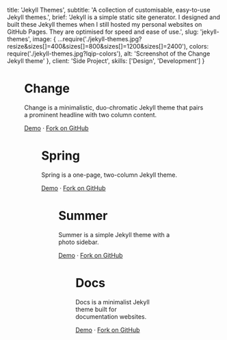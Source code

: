 

  title: 'Jekyll Themes',
  subtitle: 'A collection of customisable, easy-to-use Jekyll themes.',
  brief:
    'Jekyll is a simple static site generator. I designed and built these Jekyll themes when I still hosted my personal websites on GitHub Pages. They are optimised for speed and ease of use.',
  slug: 'jekyll-themes',
  image: {
    ...require('./jekyll-themes.jpg?resize&sizes[]=400&sizes[]=800&sizes[]=1200&sizes[]=2400'),
    colors: require('./jekyll-themes.jpg?lqip-colors'),
    alt: 'Screenshot of the Change Jekyll theme'
  },
  client: 'Side Project',
  skills: ['Design', 'Development']
}


<Figure
  image={{
    ...require(`./change.jpg?resize&sizes[]=400&sizes[]=800&sizes[]=1200&sizes[]=2400`),
    colors: require(`./change.jpg?lqip-colors`),
    alt: 'Screenshot of the Change Jekyll theme'
  }}
  align={Figure.FULL}
/>

# Change

Change is a minimalistic, duo-chromatic Jekyll theme that pairs a prominent headline with two column content.

[Demo](https://madebyconnor.github.io/change/) · [Fork on GitHub](https://github.com/madebyconnor/change)

<Figure
  image={{
    ...require(`./spring.jpg?resize&sizes[]=400&sizes[]=800&sizes[]=1200&sizes[]=2400`),
    colors: require(`./spring.jpg?lqip-colors`),
    alt: 'Screenshot of the Spring Jekyll theme'
  }}
  align={Figure.FULL}
/>

# Spring

Spring is a one-page, two-column Jekyll theme.

[Demo](https://madebyconnor.github.io/spring/) · [Fork on GitHub](https://github.com/madebyconnor/spring)

<Figure
  image={{
    ...require(`./summer.jpg?resize&sizes[]=400&sizes[]=800&sizes[]=1200&sizes[]=2400`),
    colors: require(`./summer.jpg?lqip-colors`),
    alt: 'Screenshot of the Summer Jekyll theme'
  }}
  align={Figure.FULL}
/>

# Summer

Summer is a simple Jekyll theme with a photo sidebar.

[Demo](https://madebyconnor.github.io/summer/) · [Fork on GitHub](https://github.com/madebyconnor/summer)

<Figure
  image={{
    ...require(`./docs.jpg?resize&sizes[]=400&sizes[]=800&sizes[]=1200&sizes[]=2400`),
    colors: require(`./docs.jpg?lqip-colors`),
    alt: 'Screenshot of the Docs Jekyll theme'
  }}
  align={Figure.FULL}
/>

# Docs

Docs is a minimalist Jekyll theme built for documentation websites.

[Demo](https://madebyconnor.github.io/docs/) · [Fork on GitHub](https://github.com/madebyconnor/docs)

